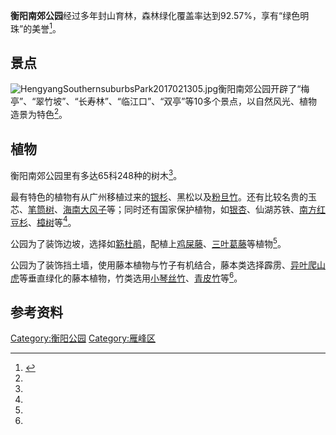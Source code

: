 {{Infobox park
|park=衡阳南郊公园
|image=HengyangSouthernsuburbsPark2017021304.jpg
|image size=500px|alt=|caption=
|type=城市公园
|location=[[衡阳市|衡阳市]][[雁峰区|雁峰区]]
|coordinates={{Coord|26|51|01.2|N|112|37|57.3|E|region:CN|display=inline,title}}
|size=
|opened=
|operator=
|visitors=
|status=
|website=
}}

'''衡阳南郊公园'''经过多年封山育林，森林绿化覆盖率达到92.57%，享有“绿色明珠”的美誉<ref name=":0">{{Cite journal|title=南方生态园林的植物配置分析——以湖南衡阳市南郊公园为例|author=廖立鹃|url=http://kns.cnki.net/KCMS/detail/detail.aspx?dbcode=CJFQ&dbname=CJFD2012&filename=YUWZ201211029&v=MjcwMDVMRzRIOVBOcm85SGJZUjhlWDFMdXhZUzdEaDFUM3FUcldNMUZyQ1VSTDJmWmVkc0Z5SGdXcnpQUERqY2Q=|journal=中国园艺文摘|issue=11期|doi=|others=|year=2012年|volume=|page=64-66|pmid=|access-date=2017-02-13|archive-date=2019-09-24|archive-url=https://web.archive.org/web/20190924104716/http://kns.cnki.net/KCMS/detail/detail.aspx?dbcode=CJFQ&dbname=CJFD2012&filename=YUWZ201211029&v=MjcwMDVMRzRIOVBOcm85SGJZUjhlWDFMdXhZUzdEaDFUM3FUcldNMUZyQ1VSTDJmWmVkc0Z5SGdXcnpQUERqY2Q=|dead-url=no}}</ref>。

== 景点==
[[File:HengyangSouthernsuburbsPark2017021305.jpg|thumb]]衡阳南郊公园开辟了“梅亭”、“翠竹坡”、“长寿林”、“临江口”、“双亭”等10多个景点，以自然风光、植物造景为特色<ref name=":0" />。

== 植物 ==
衡阳南郊公园里有多达65科248种的树木<ref name=":0" />。

最有特色的植物有从广州移植过来的[[銀杉|银杉]]、黑松以及[[粉单竹|粉旦竹]]。还有比较名贵的玉芯、[[筆筒樹|笔筒树]]、[[海南大风子|海南大风子]]等；同时还有国家保护植物，如[[银杏|银杏]]、仙湖苏铁、[[南方红豆杉|南方红豆杉]]、[[樟树|樟树]]等<ref name=":0" />。

公园为了装饰边坡，选择如[[叶子花|簕杜鹃]]，配植上[[雞屎藤|鸡屎藤]]、[[三裂叶葛藤|三叶葛藤]]等植物<ref name=":0" />。

公园为了装饰挡土墙，使用藤本植物与竹子有机结合，藤本类选择霹雳、[[异叶地锦|异叶爬山虎]]等垂直绿化的藤本植物，竹类选用[[小叶琴丝竹|小琴丝竹]]、[[青皮竹|青皮竹]]等<ref name=":0" />。{{Gallery
|File:HengyangSouthernsuburbsPark2017021303.jpg|南郊公园烧烤区
|File:HengyangSouthernsuburbsPark2017021307.jpg|南郊公园摩天轮
|File:HengyangSouthernsuburbsPark2017021301.jpg|内景
|File:HengyangSouthernsuburbsPark2017021306.jpg|内景
|title=图集|footer=|width=220|height=180|lines=2}}

== 参考资料 ==
{{Reflist|2}}
{{衡阳公园}}
[[Category:衡阳公园|Category:衡阳公园]]
[[Category:雁峰区|Category:雁峰区]]
